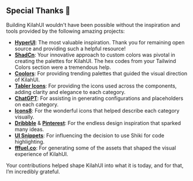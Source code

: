 ## Special Thanks 🙏

Building KilahUI wouldn't have been possible without the inspiration and tools provided by the following amazing projects:

- **[HyperUI](https://www.hyperui.dev/)**: The most valuable inspiration. Thank you for remaining open source and providing such a helpful resource!
- **[ShadCn](https://ui.shadcn.com/)**: Your innovative approach to custom colors was pivotal in creating the palettes for KilahUI. The hex codes from your Tailwind Colors section were a tremendous help.
- **[Coolors](https://coolors.co/)**: For providing trending palettes that guided the visual direction of KilahUI.
- **[Tabler Icons](https://tabler.io/icons)**: For providing the icons used across the components, adding clarity and elegance to each category.
- **[ChatGPT](https://chatgpt.com/)**: For assisting in generating configurations and placeholders on each category.
- **[Icons8](https://icons8.com/)**: For the wonderful icons that helped describe each category visually.
- **[Dribbble](https://dribbble.com/)** & **[Pinterest](https://www.pinterest.com/)**: For the endless design inspiration that sparked many ideas.
- **[UI Snippets](https://ui.ibelick.com/)**: For influencing the decision to use Shiki for code highlighting.
- **[fffuel.co](https://fffuel.co/)**: For generating some of the assets that shaped the visual experience of KilahUI.

Your contributions helped shape KilahUI into what it is today, and for that, I’m incredibly grateful.
